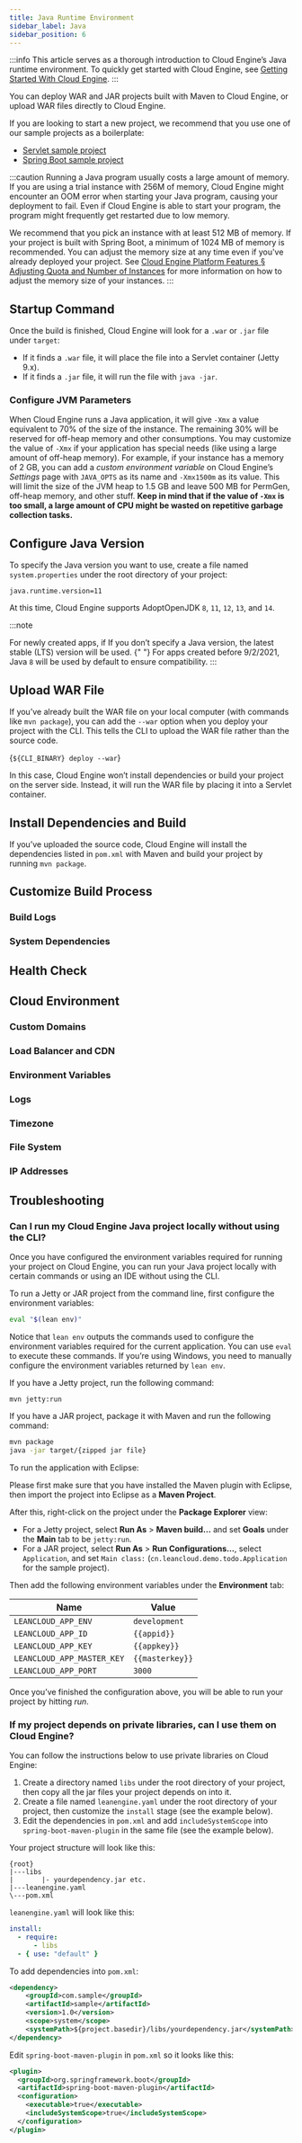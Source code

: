 ```yaml
---
title: Java Runtime Environment
sidebar_label: Java
sidebar_position: 6
---
```



:::info
This article serves as a thorough introduction to Cloud Engine’s Java runtime environment. To quickly get started with Cloud Engine, see [Getting Started With Cloud Engine](/sdk/engine/deploy/getting-started).
:::

You can deploy WAR and JAR projects built with Maven to Cloud Engine, or upload WAR files directly to Cloud Engine.

If you are looking to start a new project, we recommend that you use one of our sample projects as a boilerplate:

- [Servlet sample project](https://github.com/leancloud/servlet-getting-started)
- [Spring Boot sample project](https://github.com/leancloud/spring-boot-getting-started)

:::caution
Running a Java program usually costs a large amount of memory. If you are using a trial instance with 256M of memory, Cloud Engine might encounter an OOM error when starting your Java program, causing your deployment to fail. Even if Cloud Engine is able to start your program, the program might frequently get restarted due to low memory.

We recommend that you pick an instance with at least 512 MB of memory. If your project is built with Spring Boot, a minimum of 1024 MB of memory is recommended. You can adjust the memory size at any time even if you've already deployed your project. See [Cloud Engine Platform Features § Adjusting Quota and Number of Instances](/sdk/engine/deploy/platform/#adjusting-quota-and-number-of-instances) for more information on how to adjust the memory size of your instances.
:::

## Startup Command

Once the build is finished, Cloud Engine will look for a `.war` or `.jar` file under `target`:

- If it finds a `.war` file, it will place the file into a Servlet container (Jetty 9.x).
- If it finds a `.jar` file, it will run the file with `java -jar`.

### Configure JVM Parameters

When Cloud Engine runs a Java application, it will give `-Xmx` a value equivalent to 70% of the size of the instance. The remaining 30% will be reserved for off-heap memory and other consumptions. You may customize the value of `-Xmx` if your application has special needs (like using a large amount of off-heap memory). For example, if your instance has a memory of 2 GB, you can add a _custom environment variable_ on Cloud Engine’s _Settings_ page with `JAVA_OPTS` as its name and `-Xmx1500m` as its value. This will limit the size of the JVM heap to 1.5 GB and leave 500 MB for PermGen, off-heap memory, and other stuff. **Keep in mind that if the value of `-Xmx` is too small, a large amount of CPU might be wasted on repetitive garbage collection tasks.**

## Configure Java Version

To specify the Java version you want to use, create a file named `system.properties` under the root directory of your project:

```plain title='system.properties'
java.runtime.version=11
```

At this time, Cloud Engine supports AdoptOpenJDK `8`, `11`, `12`, `13`, and `14`.

:::note

<Conditional brand="leancloud">For newly created apps, if</Conditional>
<Conditional brand="tds">If</Conditional> you don’t specify a Java version, the
latest stable (LTS) version will be used.
<Conditional brand="leancloud">
  {" "}
  For apps created before 9/2/2021, Java `8` will be used by default to ensure compatibility.
</Conditional>
:::

## Upload WAR File

If you’ve already built the WAR file on your local computer (with commands like `mvn package`), you can add the `--war` option when you deploy your project with the CLI. This tells the CLI to upload the WAR file rather than the source code.

<CodeBlock className="sh">{`${CLI_BINARY} deploy --war`}</CodeBlock>

In this case, Cloud Engine won’t install dependencies or build your project on the server side. Instead, it will run the WAR file by placing it into a Servlet container.

## Install Dependencies and Build

If you’ve uploaded the source code, Cloud Engine will install the dependencies listed in `pom.xml` with Maven and build your project by running `mvn package`.

## Customize Build Process

<BuildingScripts />

### Build Logs

<BuildingBuildLogs />

### System Dependencies

<BuildingSystemDependencies />

## Health Check

<CloudHealthCheck />

## Cloud Environment

### Custom Domains

<CloudCustomDomain />

### Load Balancer and CDN

<CloudLoadBalancer only="java" />

### Environment Variables

<CloudEnvironments />

### Logs

<CloudLogs only="java" />

### Timezone

<CloudTimezone />

### File System

<CloudFilesystem />

### IP Addresses

<CloudInternetAddress />

## Troubleshooting

### Can I run my Cloud Engine Java project locally without using the CLI?

Once you have configured the environment variables required for running your project on Cloud Engine, you can run your Java project locally with certain commands or using an IDE without using the CLI.

To run a Jetty or JAR project from the command line, first configure the environment variables:

```sh
eval "$(lean env)"
```

Notice that `lean env` outputs the commands used to configure the environment variables required for the current application. You can use `eval` to execute these commands.
If you’re using Windows, you need to manually configure the environment variables returned by `lean env`.

If you have a Jetty project, run the following command:

```
mvn jetty:run
```

If you have a JAR project, package it with Maven and run the following command:

```sh
mvn package
java -jar target/{zipped jar file}
```

To run the application with Eclipse:

Please first make sure that you have installed the Maven plugin with Eclipse, then import the project into Eclipse as a **Maven Project**.

After this, right-click on the project under the **Package Explorer** view:

- For a Jetty project, select **Run As** > **Maven build…** and set **Goals** under the **Main** tab to be `jetty:run`.
- For a JAR project, select **Run As** > **Run Configurations…**, select `Application`, and set `Main class:` (`cn.leancloud.demo.todo.Application` for the sample project).

Then add the following environment variables under the **Environment** tab:

| Name                       | Value           |
| -------------------------- | --------------- |
| `LEANCLOUD_APP_ENV`        | `development`   |
| `LEANCLOUD_APP_ID`         | `{{appid}}`     |
| `LEANCLOUD_APP_KEY`        | `{{appkey}}`    |
| `LEANCLOUD_APP_MASTER_KEY` | `{{masterkey}}` |
| `LEANCLOUD_APP_PORT`       | `3000`          |

Once you’ve finished the configuration above, you will be able to run your project by hitting _run_.

### If my project depends on private libraries, can I use them on Cloud Engine?

You can follow the instructions below to use private libraries on Cloud Engine:

1. Create a directory named `libs` under the root directory of your project, then copy all the jar files your project depends on into it.
2. Create a file named `leanengine.yaml` under the root directory of your project, then customize the `install` stage (see the example below).
3. Edit the dependencies in `pom.xml` and add `includeSystemScope` into `spring-boot-maven-plugin` in the same file (see the example below).

Your project structure will look like this:

```
{root}
|---libs
|       |- yourdependency.jar etc.
|---leanengine.yaml
\---pom.xml
```

`leanengine.yaml` will look like this:

```yaml
install:
  - require:
      - libs
  - { use: "default" }
```

To add dependencies into `pom.xml`:

```xml
<dependency>
    <groupId>com.sample</groupId>
    <artifactId>sample</artifactId>
    <version>1.0</version>
    <scope>system</scope>
    <systemPath>${project.basedir}/libs/yourdependency.jar</systemPath>
</dependency>
```

Edit `spring-boot-maven-plugin` in `pom.xml` so it looks like this:

```xml
<plugin>
  <groupId>org.springframework.boot</groupId>
  <artifactId>spring-boot-maven-plugin</artifactId>
  <configuration>
    <executable>true</executable>
    <includeSystemScope>true</includeSystemScope>
  </configuration>
</plugin>
```
